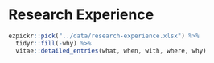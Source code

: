 # Research Experience

```r
ezpickr::pick("../data/research-experience.xlsx") %>%
  tidyr::fill(-why) %>%
  vitae::detailed_entries(what, when, with, where, why)
```
